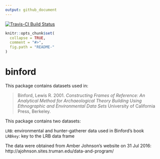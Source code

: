 ```yaml
---
output: github_document
---
```

 [![Travis-CI Build Status](https://travis-ci.org/benmarwick/binford.svg?branch=master)](https://travis-ci.org/benmarwick/binford)  
<!-- README.md is generated from README.Rmd. Please edit that file -->

```r
knitr::opts_chunk$set(
  collapse = TRUE,
  comment = "#>",
  fig.path = "README-"
)
```

# binford

This package contains datasets used in:

> Binford, Lewis R. 2001. _Constructing Frames of Reference: An Analytical Method for Archaeological Theory Building Using Ethnographic and Environmental Data Sets_ University of California Press, Berkeley.

This package contains two datasets:

`LRB`:  environmental and hunter-gatherer data used in Binford's book           
`LRBkey`: key to the LRB data frame

The data were obtained from Amber Johnson's website on 31 Jul 2016: http://ajohnson.sites.truman.edu/data-and-program/

